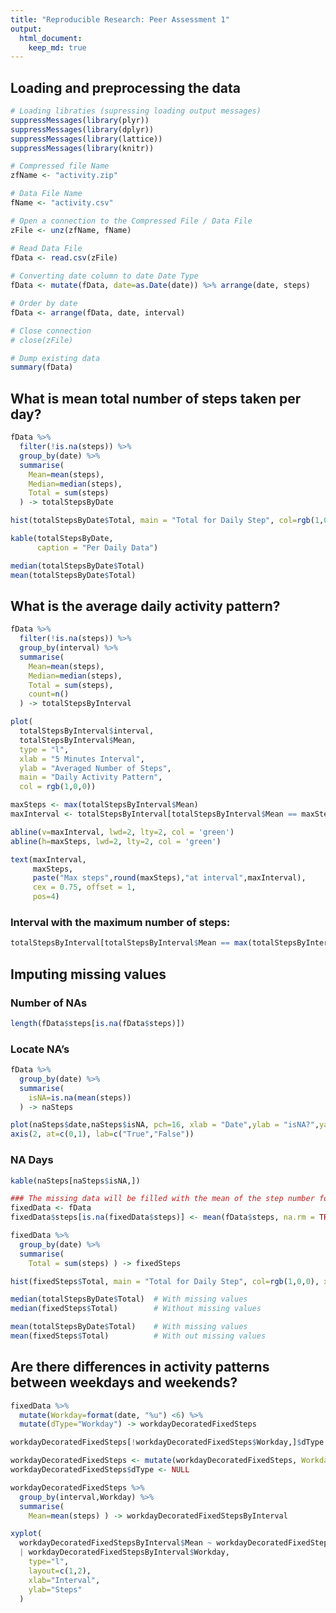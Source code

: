 ```yaml
---
title: "Reproducible Research: Peer Assessment 1"
output: 
  html_document:
    keep_md: true
---
```


## Loading and preprocessing the data
```r
# Loading libraties (supressing loading output messages)
suppressMessages(library(plyr))
suppressMessages(library(dplyr))
suppressMessages(library(lattice))
suppressMessages(library(knitr))

# Compressed file Name
zfName <- "activity.zip"

# Data File Name
fName <- "activity.csv"

# Open a connection to the Compressed File / Data File
zFile <- unz(zfName, fName)

# Read Data File
fData <- read.csv(zFile)
  
# Converting date column to date Date Type  
fData <- mutate(fData, date=as.Date(date)) %>% arrange(date, steps)

# Order by date
fData <- arrange(fData, date, interval)

# Close connection
# close(zFile)
```

```r
# Dump existing data
summary(fData)
```


## What is mean total number of steps taken per day?
```r
fData %>% 
  filter(!is.na(steps)) %>%
  group_by(date) %>% 
  summarise(
    Mean=mean(steps), 
    Median=median(steps), 
    Total = sum(steps)
  ) -> totalStepsByDate

hist(totalStepsByDate$Total, main = "Total for Daily Step", col=rgb(1,0,0), xlab="Total Number of Steps")
```
```r
kable(totalStepsByDate,
      caption = "Per Daily Data")
```

```r
median(totalStepsByDate$Total)
mean(totalStepsByDate$Total)
```

## What is the average daily activity pattern?
```r
fData %>% 
  filter(!is.na(steps)) %>%
  group_by(interval) %>% 
  summarise(
    Mean=mean(steps), 
    Median=median(steps), 
    Total = sum(steps),
    count=n()
  ) -> totalStepsByInterval

plot(
  totalStepsByInterval$interval,
  totalStepsByInterval$Mean,
  type = "l",
  xlab = "5 Minutes Interval",
  ylab = "Averaged Number of Steps",
  main = "Daily Activity Pattern",
  col = rgb(1,0,0))

maxSteps <- max(totalStepsByInterval$Mean)
maxInterval <- totalStepsByInterval[totalStepsByInterval$Mean == maxSteps,1]

abline(v=maxInterval, lwd=2, lty=2, col = 'green')
abline(h=maxSteps, lwd=2, lty=2, col = 'green')

text(maxInterval, 
     maxSteps, 
     paste("Max steps",round(maxSteps),"at interval",maxInterval), 
     cex = 0.75, offset = 1,
     pos=4)

```
  
### Interval with the maximum number of steps: 
```r
totalStepsByInterval[totalStepsByInterval$Mean == max(totalStepsByInterval$Mean),]
```

## Imputing missing values

### Number of NAs
```r
length(fData$steps[is.na(fData$steps)])
```

### Locate NA's
```r
fData %>% 
  group_by(date) %>% 
  summarise(
    isNA=is.na(mean(steps))
  ) -> naSteps

plot(naSteps$date,naSteps$isNA, pch=16, xlab = "Date",ylab = "isNA?",yaxt="n")
axis(2, at=c(0,1), lab=c("True","False"))
```

### NA Days
```r
kable(naSteps[naSteps$isNA,])
```

```r

### The missing data will be filled with the mean of the step number for the entire sample (without missing data)
fixedData <- fData
fixedData$steps[is.na(fixedData$steps)] <- mean(fData$steps, na.rm = TRUE)

fixedData %>% 
  group_by(date) %>% 
  summarise(
    Total = sum(steps) ) -> fixedSteps

hist(fixedSteps$Total, main = "Total for Daily Step", col=rgb(1,0,0), xlab="Total Number of Steps")

median(totalStepsByDate$Total)  # With missing values
median(fixedSteps$Total)        # Without missing values

mean(totalStepsByDate$Total)    # With missing values
mean(fixedSteps$Total)          # With out missing values

```

## Are there differences in activity patterns between weekdays and weekends?

```r

fixedData %>% 
  mutate(Workday=format(date, "%u") <6) %>%
  mutate(dType="Workday") -> workdayDecoratedFixedSteps

workdayDecoratedFixedSteps[!workdayDecoratedFixedSteps$Workday,]$dType <- "Weekend"

workdayDecoratedFixedSteps <- mutate(workdayDecoratedFixedSteps, Workday = dType)
workdayDecoratedFixedSteps$dType <- NULL

workdayDecoratedFixedSteps %>% 
  group_by(interval,Workday) %>%
  summarise(
    Mean=mean(steps) ) -> workdayDecoratedFixedStepsByInterval

xyplot(
  workdayDecoratedFixedStepsByInterval$Mean ~ workdayDecoratedFixedStepsByInterval$interval
  | workdayDecoratedFixedStepsByInterval$Workday, 
    type="l", 
    layout=c(1,2),
    xlab="Interval",
    ylab="Steps"
  )

```